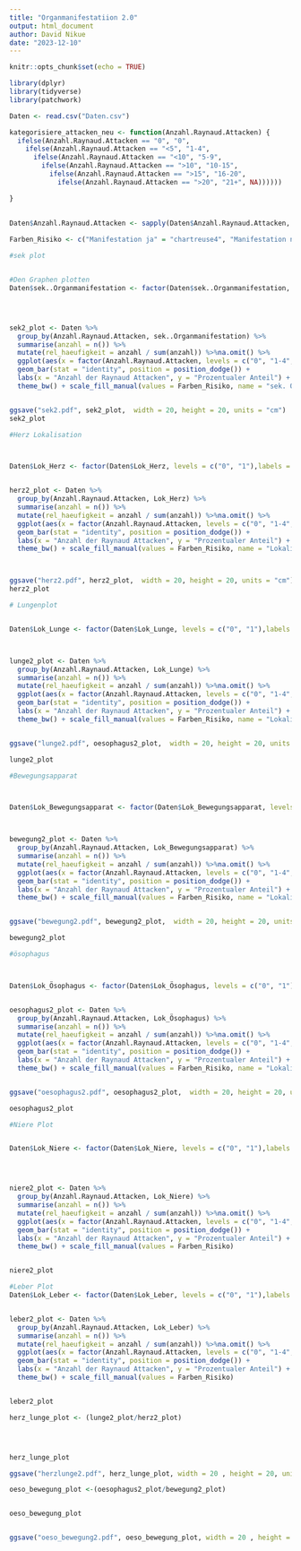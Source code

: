 ```yaml
---
title: "Organmanifestatiion 2.0"
output: html_document
author: David Nikue
date: "2023-12-10"
---
```


```r
knitr::opts_chunk$set(echo = TRUE)
```

```r
library(dplyr)
library(tidyverse)
library(patchwork)
```


```r
Daten <- read.csv("Daten.csv")
```

```r

 
kategorisiere_attacken_neu <- function(Anzahl.Raynaud.Attacken) {
  ifelse(Anzahl.Raynaud.Attacken == "0", "0",
    ifelse(Anzahl.Raynaud.Attacken == "<5", "1-4",
      ifelse(Anzahl.Raynaud.Attacken == "<10", "5-9",
        ifelse(Anzahl.Raynaud.Attacken == ">10", "10-15",
          ifelse(Anzahl.Raynaud.Attacken == ">15", "16-20",
            ifelse(Anzahl.Raynaud.Attacken == ">20", "21+", NA))))))

}
  
  
Daten$Anzahl.Raynaud.Attacken <- sapply(Daten$Anzahl.Raynaud.Attacken, kategorisiere_attacken_neu)

```


```r
Farben_Risiko <- c("Manifestation ja" = "chartreuse4", "Manifestation nein" = "darkmagenta")
```


```r
#sek plot


#Den Graphen plotten
Daten$sek..Organmanifestation <- factor(Daten$sek..Organmanifestation, levels = c("0", "1"),labels = c("Manifestation ja", "Manifestation nein"))




sek2_plot <- Daten %>%
  group_by(Anzahl.Raynaud.Attacken, sek..Organmanifestation) %>%
  summarise(anzahl = n()) %>%
  mutate(rel_haeufigkeit = anzahl / sum(anzahl)) %>%na.omit() %>%
  ggplot(aes(x = factor(Anzahl.Raynaud.Attacken, levels = c("0", "1-4", "5-9", "10-15","16-20","21+")), y = rel_haeufigkeit, fill = sek..Organmanifestation)) +
  geom_bar(stat = "identity", position = position_dodge()) +
  labs(x = "Anzahl der Raynaud Attacken", y = "Prozentualer Anteil") +
  theme_bw() + scale_fill_manual(values = Farben_Risiko, name = "sek. Organmanifestation")


ggsave("sek2.pdf", sek2_plot,  width = 20, height = 20, units = "cm")
sek2_plot

```





```r
#Herz Lokalisation



Daten$Lok_Herz <- factor(Daten$Lok_Herz, levels = c("0", "1"),labels = c("Manifestation ja", "Manifestation nein"))


herz2_plot <- Daten %>%
  group_by(Anzahl.Raynaud.Attacken, Lok_Herz) %>%
  summarise(anzahl = n()) %>%
  mutate(rel_haeufigkeit = anzahl / sum(anzahl)) %>%na.omit() %>%
  ggplot(aes(x = factor(Anzahl.Raynaud.Attacken, levels = c("0", "1-4", "5-9", "10-15","16-20","21+")), y = rel_haeufigkeit, fill = Lok_Herz)) +
  geom_bar(stat = "identity", position = position_dodge()) +
  labs(x = "Anzahl der Raynaud Attacken", y = "Prozentualer Anteil") +
  theme_bw() + scale_fill_manual(values = Farben_Risiko, name = "Lokalisation Herz")



ggsave("herz2.pdf", herz2_plot,  width = 20, height = 20, units = "cm")
herz2_plot

```



```r
# Lungenplot


Daten$Lok_Lunge <- factor(Daten$Lok_Lunge, levels = c("0", "1"),labels = c("Manifestation ja", "Manifestation nein"))



lunge2_plot <- Daten %>%
  group_by(Anzahl.Raynaud.Attacken, Lok_Lunge) %>%
  summarise(anzahl = n()) %>%
  mutate(rel_haeufigkeit = anzahl / sum(anzahl)) %>%na.omit() %>%
  ggplot(aes(x = factor(Anzahl.Raynaud.Attacken, levels = c("0", "1-4", "5-9", "10-15","16-20","21+")), y = rel_haeufigkeit, fill = Lok_Lunge)) +
  geom_bar(stat = "identity", position = position_dodge()) +
  labs(x = "Anzahl der Raynaud Attacken", y = "Prozentualer Anteil") +
  theme_bw() + scale_fill_manual(values = Farben_Risiko, name = "Lokalisation Lunge")


ggsave("lunge2.pdf", oesophagus2_plot,  width = 20, height = 20, units = "cm")

lunge2_plot
```




```r
#Bewegungsapparat



Daten$Lok_Bewegungsapparat <- factor(Daten$Lok_Bewegungsapparat, levels = c("0", "1"),labels = c("Manifestation ja", "Manifestation nein"))



bewegung2_plot <- Daten %>%
  group_by(Anzahl.Raynaud.Attacken, Lok_Bewegungsapparat) %>%
  summarise(anzahl = n()) %>%
  mutate(rel_haeufigkeit = anzahl / sum(anzahl)) %>%na.omit() %>%
  ggplot(aes(x = factor(Anzahl.Raynaud.Attacken, levels = c("0", "1-4", "5-9", "10-15","16-20","21+")), y = rel_haeufigkeit, fill = Lok_Bewegungsapparat)) +
  geom_bar(stat = "identity", position = position_dodge()) +
  labs(x = "Anzahl der Raynaud Attacken", y = "Prozentualer Anteil") +
  theme_bw() + scale_fill_manual(values = Farben_Risiko, name = "Lokalisation Bewegungsapparat")


ggsave("bewegung2.pdf", bewegung2_plot,  width = 20, height = 20, units = "cm")

bewegung2_plot
```




```r
#ösophagus



Daten$Lok_Ösophagus <- factor(Daten$Lok_Ösophagus, levels = c("0", "1"),labels = c("Manifestation ja", "Manifestation nein"))


oesophagus2_plot <- Daten %>%
  group_by(Anzahl.Raynaud.Attacken, Lok_Ösophagus) %>%
  summarise(anzahl = n()) %>%
  mutate(rel_haeufigkeit = anzahl / sum(anzahl)) %>%na.omit() %>%
  ggplot(aes(x = factor(Anzahl.Raynaud.Attacken, levels = c("0", "1-4", "5-9", "10-15","16-20","21+")), y = rel_haeufigkeit, fill = Lok_Ösophagus)) +
  geom_bar(stat = "identity", position = position_dodge()) +
  labs(x = "Anzahl der Raynaud Attacken", y = "Prozentualer Anteil") +
  theme_bw() + scale_fill_manual(values = Farben_Risiko, name = "Lokalisation Oesophagus")


ggsave("oesophagus2.pdf", oesophagus2_plot,  width = 20, height = 20, units = "cm")

oesophagus2_plot

```


```r
#Niere Plot


Daten$Lok_Niere <- factor(Daten$Lok_Niere, levels = c("0", "1"),labels = c("Manifestation ja", "Manifestation nein"))




niere2_plot <- Daten %>%
  group_by(Anzahl.Raynaud.Attacken, Lok_Niere) %>%
  summarise(anzahl = n()) %>%
  mutate(rel_haeufigkeit = anzahl / sum(anzahl)) %>%na.omit() %>%
  ggplot(aes(x = factor(Anzahl.Raynaud.Attacken, levels = c("0", "1-4", "5-9", "10-15","16-20","21+")), y = rel_haeufigkeit, fill = Lok_Niere)) +
  geom_bar(stat = "identity", position = position_dodge()) +
  labs(x = "Anzahl der Raynaud Attacken", y = "Prozentualer Anteil") +
  theme_bw() + scale_fill_manual(values = Farben_Risiko)


niere2_plot

```

```r

#Leber Plot
Daten$Lok_Leber <- factor(Daten$Lok_Leber, levels = c("0", "1"),labels = c("Manifestation ja", "Manifestation nein"))


leber2_plot <- Daten %>%
  group_by(Anzahl.Raynaud.Attacken, Lok_Leber) %>%
  summarise(anzahl = n()) %>%
  mutate(rel_haeufigkeit = anzahl / sum(anzahl)) %>%na.omit() %>%
  ggplot(aes(x = factor(Anzahl.Raynaud.Attacken, levels = c("0", "1-4", "5-9", "10-15","16-20","21+")), y = rel_haeufigkeit, fill = Lok_Leber)) +
  geom_bar(stat = "identity", position = position_dodge()) +
  labs(x = "Anzahl der Raynaud Attacken", y = "Prozentualer Anteil") +
  theme_bw() + scale_fill_manual(values = Farben_Risiko)


leber2_plot
```


```r
herz_lunge_plot <- (lunge2_plot/herz2_plot)




herz_lunge_plot

ggsave("herzlunge2.pdf", herz_lunge_plot, width = 20 , height = 20, units = "cm")
```



```r
oeso_bewegung_plot <-(oesophagus2_plot/bewegung2_plot)


oeso_bewegung_plot


ggsave("oeso_bewegung2.pdf", oeso_bewegung_plot, width = 20 , height = 20, units = "cm")
```

